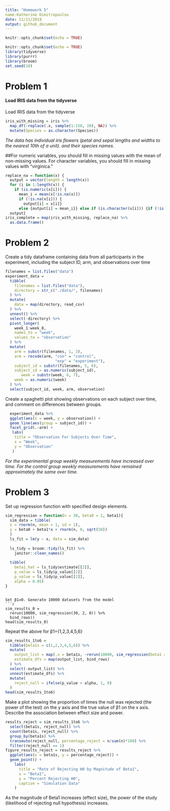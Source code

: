 ```yaml
---
title: "Homework 5"
name:Katherine Dimitropoulou
date: 11/11/2019
output: github_document
---
```


```r
knitr::opts_chunk$set(echo = TRUE)
```
```r
knitr::opts_chunk$set(echo = TRUE)
library(tidyverse)
library(purrr)
library(broom)
set.seed(10)
```

# Problem 1

#### Load IRIS data from the tidyverse
Load IRIS data from the tidyverse

```r
iris_with_missing = iris %>% 
  map_df(~replace(.x, sample(1:150, 20), NA)) %>%
  mutate(Species = as.character(Species))
```

*The data has individual iris flowers (petal and sepal lengths and widths to the nearest 10th of a unit). and their species names.*

##For numeric variables, you should fill in missing values with the mean of non-missing values. For character variables, you should fill in missing values with "virginica."

```r
replace_na = function(x) {
  output = vector(length = length(x))
  for (i in 1:length(x)) {
    if (is.numeric(x[i])) {
      mean_i = mean(x[!is.na(x)])
      if (!is.na(x[i])) {
        output[i] = x[i]} 
      else {output[i] = mean_i}} else if (is.character(x[i])) {if (!is.na(x[i])) { output[i] = x[i]} else {output[i] = "virginica"}}}
  output}
iris_complete = map(iris_with_missing, replace_na) %>%
  as.data.frame()
```
# Problem 2
Create a tidy dataframe containing data from all participants in the experiment, including the subject ID, arm, and observations over time
```r
filenames = list.files("data")
experiment_data = 
  tibble(
    filenames = list.files("data"),
    directory = str_c("./data/", filenames)
  ) %>% 
  mutate(
    data = map(directory, read_csv)
  ) %>%
  unnest() %>% 
  select(-directory) %>% 
  pivot_longer(
    week_1:week_8,
    names_to = "week",
    values_to = "observation"
  ) %>% 
  mutate(
    arm = substr(filenames, 1, 3),
    arm = recode(arm, "con" = "control",
                      "exp" = "experiment"),
    subject_id = substr(filenames, 5, 6),
    subject_id = as.numeric(subject_id),
       week = substr(week, 6, 7),
    week = as.numeric(week)
  ) %>% 
  select(subject_id, week, arm, observation)
```
Create a spaghetti plot showing observations on each subject over time, and comment on differences between groups.
```r
  experiment_data %>% 
  ggplot(aes(x = week, y = observation)) + 
  geom_line(aes(group = subject_id)) + 
  facet_grid(.~arm) +
   labs(
    title = "Observation For Subjects Over Time",
    x = "Week",
    y = "Observation"
   )
```

*For the experimental group weekly measurements have increased over time.  For the control group weekly  measurements have remained approximately the same over time.*

# Problem 3

Set up regression function with specified design elements.

```r
sim_regression = function(n = 30, beta0 = 2, beta1){
  sim_data = tibble(
  x = rnorm(n, mean = 1, sd = 1),
  y = beta0 + beta1*x + rnorm(n, 0, sqrt(50))
  )
  ls_fit = lm(y ~ x, data = sim_data)
  
  ls_tidy = broom::tidy(ls_fit) %>% 
    janitor::clean_names()
  
  tibble(
    beta1_hat = ls_tidy$estimate[[2]],
    p_value = ls_tidy$p_value[[2]]
    p_value = ls_tidy$p_value[[2]],
    alpha = 0.05)
}
```
```

Set β1=0. Generate 10000 datasets from the model
```r
sim_results_0 = 
  rerun(10000, sim_regression(30, 2, 0)) %>% 
  bind_rows() 
head(sim_results_0)
```

Repeat the above for β1={1,2,3,4,5,6}
```r
sim_results_1to6 = 
  tibble(beta1s = c(1,2,3,4,5,6)) %>% 
  mutate(
    output_list = map(.x = beta1s, ~rerun(10000, sim_regression(beta1 = .x))),
    estimate_dfs = map(output_list, bind_rows)
  ) %>% 
  select(-output_list) %>% 
  unnest(estimate_dfs) %>% 
  mutate(
    reject_null = ifelse(p_value < alpha, 1, 0)
  )
head(sim_results_1to6)
```

Make a plot showing the proportion of times the null was rejected (the power of the test) on the y axis and the true value of β1 on the x axis. Describe the association between effect size and power.
```r
results_reject = sim_results_1to6 %>%
  select(beta1s, reject_null) %>%
  count(beta1s, reject_null) %>% 
  group_by(beta1s) %>% 
  transmute(reject_null, percentage_reject = n/sum(n)*100) %>%
  filter(reject_null == 1)
figure_results_reject = results_reject %>%
  ggplot(aes(x = beta1s, y = percentage_reject)) + 
  geom_point() +
    labs(
      title = "Rate of Rejecting H0 by Magnitude of Beta1",
      x = "Beta1",
      y = "Percent Rejecting H0",
      caption = "Simulation Data"
    )
```

As the magnitude of Beta1 increases (effect size), the power of the study (likelihood of rejecting null hypothesis) increases.
